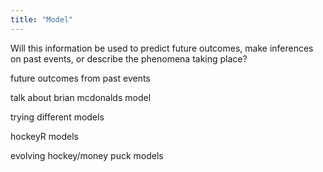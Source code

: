 ```yaml
---
title: "Model"
---
```


Will this information be used to predict future outcomes, make inferences on past events, or describe the phenomena taking place?

future outcomes from past events

talk about brian mcdonalds model

trying different models

hockeyR models

evolving hockey/money puck models
